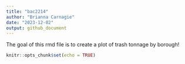 ```yaml
---
title: "bac2214"
author: "Brianna Carnagie"
date: "2023-12-02"
output: github_document
---
```


The goal of this rmd file is to create a plot of trash tonnage by borough!


```r
knitr::opts_chunk$set(echo = TRUE)
```

